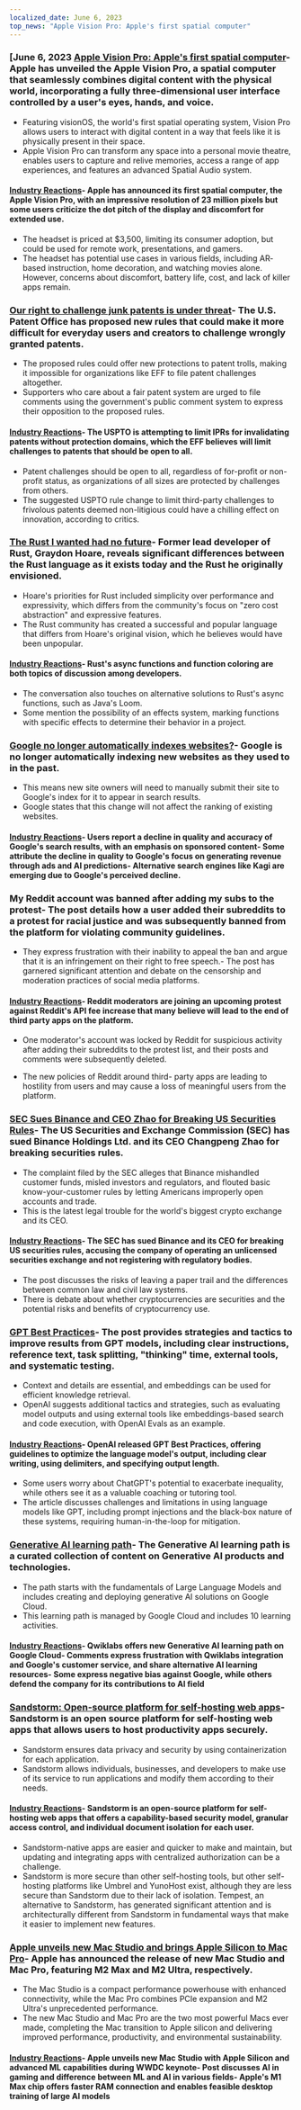 ```yaml
---
localized_date: June 6, 2023
top_news: "Apple Vision Pro: Apple's first spatial computer"
---
```




<CallToAction />

<Steps>

### [June 6, 2023 [Apple Vision Pro: Apple's first spatial computer](https://www.apple.com/newsroom/2023/06/introducing-apple-vision-pro/)- Apple has unveiled the Apple Vision Pro, a spatial computer that seamlessly combines digital content with the physical world, incorporating a fully three-dimensional user interface controlled by a user's eyes, hands, and voice.

- Featuring visionOS, the world's first spatial operating system, Vision Pro allows users to interact with digital content in a way that feels like it is physically present in their space.
- Apple Vision Pro can transform any space into a personal movie theatre, enables users to capture and relive memories, access a range of app experiences, and features an advanced Spatial Audio system.

#### [Industry Reactions](http://news.ycombinator.com/item?id=36201593)- Apple has announced its first spatial computer, the Apple Vision Pro, with an impressive resolution of 23 million pixels but some users criticize the dot pitch of the display and discomfort for extended use.

- The headset is priced at $3,500, limiting its consumer adoption, but could be used for remote work, presentations, and gamers.
- The headset has potential use cases in various fields, including AR‐based instruction, home decoration, and watching movies alone. However, concerns about discomfort, battery life, cost, and lack of killer apps remain.

### [Our right to challenge junk patents is under threat](https://www.eff.org/deeplinks/2023/06/our-right-challenge-junk-patents-under-threat)- The U.S. Patent Office has proposed new rules that could make it more difficult for everyday users and creators to challenge wrongly granted patents.

- The proposed rules could offer new protections to patent trolls, making it impossible for organizations like EFF to file patent challenges altogether.
- Supporters who care about a fair patent system are urged to file comments using the government's public comment system to express their opposition to the proposed rules.

#### [Industry Reactions](http://news.ycombinator.com/item?id=36198329)- The USPTO is attempting to limit IPRs for invalidating patents without protection domains, which the EFF believes will limit challenges to patents that should be open to all.

- Patent challenges should be open to all, regardless of for-profit or non-profit status, as organizations of all sizes are protected by challenges from others.
- The suggested USPTO rule change to limit third-party challenges to frivolous patents deemed non-litigious could have a chilling effect on innovation, according to critics.

### [The Rust I wanted had no future](https://graydon2.dreamwidth.org/307291.html)- Former lead developer of Rust, Graydon Hoare, reveals significant differences between the Rust language as it exists today and the Rust he originally envisioned.

- Hoare's priorities for Rust included simplicity over performance and expressivity, which differs from the community's focus on "zero cost abstraction" and expressive features.
- The Rust community has created a successful and popular language that differs from Hoare's original vision, which he believes would have been unpopular.

#### [Industry Reactions](http://news.ycombinator.com/item?id=36193326)- Rust's async functions and function coloring are both topics of discussion among developers.

- The conversation also touches on alternative solutions to Rust's async functions, such as Java's Loom.
- Some mention the possibility of an effects system, marking functions with specific effects to determine their behavior in a project.

### [Google no longer automatically indexes websites?](https://natehoffelder.com/blog/google-no-longer-automatically-indexes-websites-wtf/)- Google is no longer automatically indexing new websites as they used to in the past.

- This means new site owners will need to manually submit their site to Google's index for it to appear in search results.
- Google states that this change will not affect the ranking of existing websites.

#### [Industry Reactions](http://news.ycombinator.com/item?id=36195600)- Users report a decline in quality and accuracy of Google's search results, with an emphasis on sponsored content- Some attribute the decline in quality to Google's focus on generating revenue through ads and AI predictions- Alternative search engines like Kagi are emerging due to Google's perceived decline.

### My Reddit account was banned after adding my subs to the protest- The post details how a user added their subreddits to a protest for racial justice and was subsequently banned from the platform for violating community guidelines.

- They express frustration with their inability to appeal the ban and argue that it is an infringement on their right to free speech.- The post has garnered significant attention and debate on the censorship and moderation practices of social media platforms.

#### [Industry Reactions](http://news.ycombinator.com/item?id=36192312)- Reddit moderators are joining an upcoming protest against Reddit's API fee increase that many believe will lead to the end of third party apps on the platform.

- One moderator's account was locked by Reddit for suspicious activity after adding their subreddits to the protest list, and their posts and comments were subsequently deleted.

- The new policies of Reddit around third- party apps are leading to hostility from users and may cause a loss of meaningful users from the platform.

### [SEC Sues Binance and CEO Zhao for Breaking US Securities Rules](https://www.bloomberg.com/news/articles/2023-06-05/sec-sues-binance-and-ceo-zhao-for-breaking-us-securities-rules)- The US Securities and Exchange Commission (SEC) has sued Binance Holdings Ltd. and its CEO Changpeng Zhao for breaking securities rules.

- The complaint filed by the SEC alleges that Binance mishandled customer funds, misled investors and regulators, and flouted basic know-your-customer rules by letting Americans improperly open accounts and trade.
- This is the latest legal trouble for the world's biggest crypto exchange and its CEO.

#### [Industry Reactions](http://news.ycombinator.com/item?id=36197353)- The SEC has sued Binance and its CEO for breaking US securities rules, accusing the company of operating an unlicensed securities exchange and not registering with regulatory bodies.

- The post discusses the risks of leaving a paper trail and the differences between common law and civil law systems.
- There is debate about whether cryptocurrencies are securities and the potential risks and benefits of cryptocurrency use.

### [GPT Best Practices](https://platform.openai.com/docs/guides/gpt-best-practices)- The post provides strategies and tactics to improve results from GPT models, including clear instructions, reference text, task splitting, "thinking" time, external tools, and systematic testing.

- Context and details are essential, and embeddings can be used for efficient knowledge retrieval.
- OpenAI suggests additional tactics and strategies, such as evaluating model outputs and using external tools like embeddings-based search and code execution, with OpenAI Evals as an example.

#### [Industry Reactions](http://news.ycombinator.com/item?id=36197291)- OpenAI released GPT Best Practices, offering guidelines to optimize the language model's output, including clear writing, using delimiters, and specifying output length.

- Some users worry about ChatGPT's potential to exacerbate inequality, while others see it as a valuable coaching or tutoring tool.
- The article discusses challenges and limitations in using language models like GPT, including prompt injections and the black-box nature of these systems, requiring human-in-the-loop for mitigation.

### [Generative AI learning path](https://www.cloudskillsboost.google/paths/118)- The Generative AI learning path is a curated collection of content on Generative AI products and technologies.

- The path starts with the fundamentals of Large Language Models and includes creating and deploying generative AI solutions on Google Cloud.
- This learning path is managed by Google Cloud and includes 10 learning activities.

#### [Industry Reactions](http://news.ycombinator.com/item?id=36192195)- Qwiklabs offers new Generative AI learning path on Google Cloud- Comments express frustration with Qwiklabs integration and Google's customer service, and share alternative AI learning resources- Some express negative bias against Google, while others defend the company for its contributions to AI field

### [Sandstorm: Open-source platform for self-hosting web apps](https://sandstorm.io/)- Sandstorm is an open source platform for self-hosting web apps that allows users to host productivity apps securely.

- Sandstorm ensures data privacy and security by using containerization for each application.
- Sandstorm allows individuals, businesses, and developers to make use of its service to run applications and modify them according to their needs.

#### [Industry Reactions](http://news.ycombinator.com/item?id=36192777)- Sandstorm is an open-source platform for self-hosting web apps that offers a capability-based security model, granular access control, and individual document isolation for each user.

- Sandstorm-native apps are easier and quicker to make and maintain, but updating and integrating apps with centralized authorization can be a challenge.
- Sandstorm is more secure than other self-hosting tools, but other self-hosting platforms like Umbrel and YunoHost exist, although they are less secure than Sandstorm due to their lack of isolation. Tempest, an alternative to Sandstorm, has generated significant attention and is architecturally different from Sandstorm in fundamental ways that make it easier to implement new features.

### [Apple unveils new Mac Studio and brings Apple Silicon to Mac Pro](https://www.apple.com/newsroom/2023/06/apple-unveils-new-mac-studio-and-brings-apple-silicon-to-mac-pro/)- Apple has announced the release of new Mac Studio and Mac Pro, featuring M2 Max and M2 Ultra, respectively.

- The Mac Studio is a compact performance powerhouse with enhanced connectivity, while the Mac Pro combines PCIe expansion and M2 Ultra's unprecedented performance.
- The new Mac Studio and Mac Pro are the two most powerful Macs ever made, completing the Mac transition to Apple silicon and delivering improved performance, productivity, and environmental sustainability.

#### [Industry Reactions](http://news.ycombinator.com/item?id=36199639)- Apple unveils new Mac Studio with Apple Silicon and advanced ML capabilities during WWDC keynote- Post discusses AI in gaming and difference between ML and AI in various fields- Apple's M1 Max chip offers faster RAM connection and enables feasible desktop training of large AI models

</Steps>
